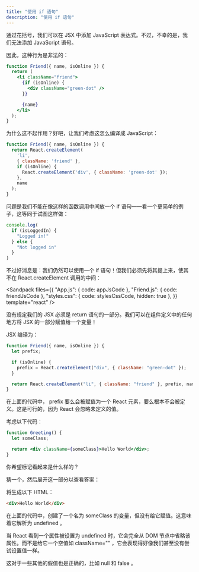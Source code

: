 ```yaml
---
title: "使用 if 语句"
description: "使用 if 语句"
---
```



通过花括号，我们可以在 JSX 中添加 JavaScript 表达式。不过，不幸的是，我们无法添加 JavaScript 语句。

因此，这种行为是非法的：

```jsx
function Friend({ name, isOnline }) {
  return (
    <li className="friend">
      {if (isOnline) {
        <div className="green-dot" />
      }}

      {name}
    </li>
  );
}
```

为什么这不起作用？好吧，让我们考虑这怎么编译成 JavaScript：

```js
function Friend({ name, isOnline }) {
  return React.createElement(
    'li',
    { className: 'friend' },
    if (isOnline) {
      React.createElement('div', { className: 'green-dot' });
    },
    name
  );
}
```

问题是我们不能在像这样的函数调用中间放一个 if 语句——看一个更简单的例子，这等同于试图这样做：

```js
console.log(
  if (isLoggedIn) {
    "Logged in!"
  } else {
    "Not logged in"
  }
)
```

不过好消息是：我们仍然可以使用一个 if 语句！但我们必须先将其提上来，使其不在 React.createElement 调用的中间：

<Sandpack
  files={{
    "App.js": { code: appJsCode },
    "Friend.js": { code: friendJsCode },
    "styles.css": { code: stylesCssCode, hidden: true },
  }}
  template="react"
/>

没有规定我们的 JSX 必须是 return 语句的一部分。我们可以在组件定义中的任何地方将 JSX 的一部分赋值给一个变量！

JSX 编译为：

```jsx
function Friend({ name, isOnline }) {
  let prefix;

  if (isOnline) {
    prefix = React.createElement("div", { className: "green-dot" });
  }

  return React.createElement("li", { className: "friend" }, prefix, name);
}
```

在上面的代码中， prefix 要么会被赋值为一个 React 元素，要么根本不会被定义。这是可行的，因为 React 会忽略未定义的值。

<Callout title="Undefined 属性">

考虑以下代码：

```jsx
function Greeting() {
  let someClass;

  return <div className={someClass}>Hello World</div>;
}
```

你希望标记看起来是什么样的？

猜一个，然后展开这一部分以查看答案：

<Accordions>
<Accordion title="展开查看更多">

将生成以下 HTML：

```html
<div>Hello World</div>
```

在上面的代码中，创建了一个名为 someClass 的变量，但没有给它赋值。这意味着它解析为 undefined 。

当 React 看到一个属性被设置为 undefined 时，它会完全从 DOM 节点中省略该属性。而不是给它一个空值如 className="" ，它会表现得好像我们甚至没有尝试设置值一样。

这对于一些其他的假值也是正确的，比如 null 和 false 。

</Accordion>
</Accordions>

</Callout>
